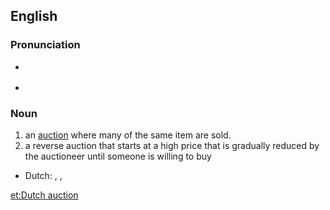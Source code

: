 ==English==
{{wikipedia}}
===Pronunciation===
* {{a|UK}} {{IPA|/ˌdʌtʃ ˈɔːk.ʃən/}} {{X-SAMPA|/%dVtS "O:k.S@n/}}
* {{a|US}} {{IPA|/dətʃ ɑkʃɪn/}} {{X-SAMPA|/d@tS AkSIn/}}

===Noun===
{{en-noun|sg=[[Dutch]] [[auction]]}}

# an [[auction]] where many of the same item are sold.
# a reverse auction that starts at a high price that is gradually reduced by the auctioneer until someone is willing to buy

{{trans-top|1}}
{{trans-mid}}
{{trans-bottom}}
{{trans-top|2 a reverse auction}}
* Dutch: {{t|nl|afslag|m}}, {{t|nl|afslag bij afmijning|m}}, {{t|nl|veiling bij afslag|f}}
{{trans-mid}}
{{trans-bottom}}
[[et:Dutch auction]]